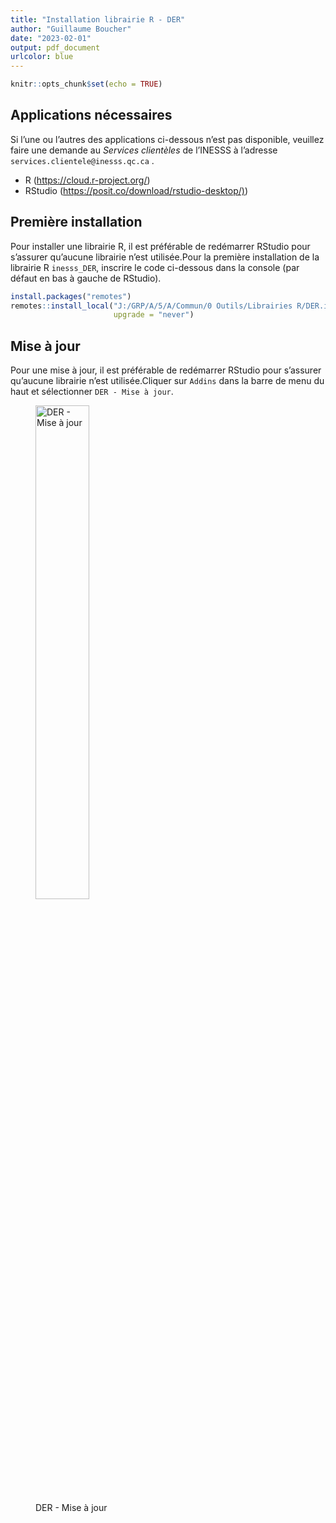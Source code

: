```yaml
---
title: "Installation librairie R - DER"
author: "Guillaume Boucher"
date: "2023-02-01"
output: pdf_document
urlcolor: blue
---
```


```r
knitr::opts_chunk$set(echo = TRUE)
```

## Applications nécessaires

Si l'une ou l'autres des applications ci-dessous n'est pas disponible, veuillez faire une demande au *Services clientèles* de l'INESSS à l'adresse `services.clientele@inesss.qc.ca` .

-   R (<https://cloud.r-project.org/>)
-   RStudio ([https://posit.co/download/rstudio-desktop/)](https://posit.co/download/rstudio-desktop/))

## Première installation

Pour installer une librairie R, il est préférable de redémarrer RStudio pour s'assurer qu'aucune librairie n'est utilisée.\newline Pour la première installation de la librairie R `inesss_DER`, inscrire le code ci-dessous dans la console (par défaut en bas à gauche de RStudio).

```r
install.packages("remotes")
remotes::install_local("J:/GRP/A/5/A/Commun/0 Outils/Librairies R/DER.inesss.tar.gz",
                       upgrade = "never")
```

## Mise à jour

Pour une mise à jour, il est préférable de redémarrer RStudio pour s'assurer qu'aucune librairie n'est utilisée.\newline Cliquer sur `Addins` dans la barre de menu du haut et sélectionner `DER - Mise à jour`.

![DER - Mise à jour](images/DER-mise-a-jour.PNG){width="45%"}
